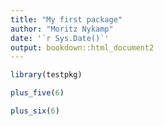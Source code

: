 ```yaml
---
title: "My first package"
author: "Moritz Nykamp"
date: '`r Sys.Date()`'
output: bookdown::html_document2
---
```

```r
library(testpkg)
```

```r
plus_five(6)
```

```r
plus_six(6)
```
